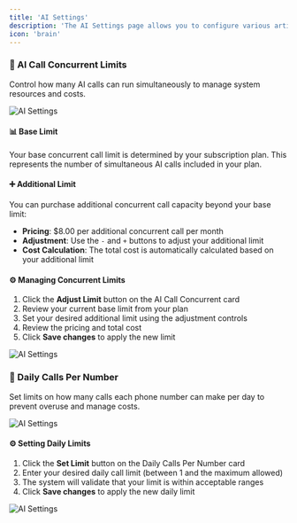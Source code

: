 ```yaml
---
title: 'AI Settings'
description: 'The AI Settings page allows you to configure various artificial intelligence features and manage AI agent behavior limits to optimize performance and control costs.'
icon: 'brain'
---
```

### 🔄 AI Call Concurrent Limits

Control how many AI calls can run simultaneously to manage system resources and costs.

![AI Settings](/images/settings/AI-settings/image1.png)

#### 📊 Base Limit
Your base concurrent call limit is determined by your subscription plan. This represents the number of simultaneous AI calls included in your plan.

#### ➕ Additional Limit
You can purchase additional concurrent call capacity beyond your base limit:

- **Pricing**: $8.00 per additional concurrent call per month
- **Adjustment**: Use the `-` and `+` buttons to adjust your additional limit
- **Cost Calculation**: The total cost is automatically calculated based on your additional limit

#### ⚙️ Managing Concurrent Limits

1. Click the **Adjust Limit** button on the AI Call Concurrent card
2. Review your current base limit from your plan
3. Set your desired additional limit using the adjustment controls
4. Review the pricing and total cost
5. Click **Save changes** to apply the new limit

![AI Settings](/images/settings/AI-settings/image3.png)

### 📅 Daily Calls Per Number

Set limits on how many calls each phone number can make per day to prevent overuse and manage costs.

![AI Settings](/images/settings/AI-settings/image2.png)

#### ⚙️ Setting Daily Limits

1. Click the **Set Limit** button on the Daily Calls Per Number card
2. Enter your desired daily call limit (between 1 and the maximum allowed)
3. The system will validate that your limit is within acceptable ranges
4. Click **Save changes** to apply the new daily limit

![AI Settings](/images/settings/AI-settings/image4.png)
